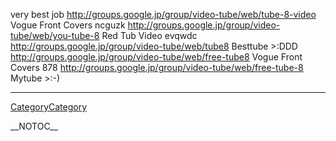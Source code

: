 very best job http://groups.google.jp/group/video-tube/web/tube-8-video Vogue Front Covers  ncguzk http://groups.google.jp/group/video-tube/web/you-tube-8 Red Tub Video  evqwdc http://groups.google.jp/group/video-tube/web/tube8 Besttube  >:DDD http://groups.google.jp/group/video-tube/web/free-tube8 Vogue Front Covers  878 http://groups.google.jp/group/video-tube/web/free-tube-8 Mytube  >:-)
----
[[CategoryCategory]]

__NOTOC__
